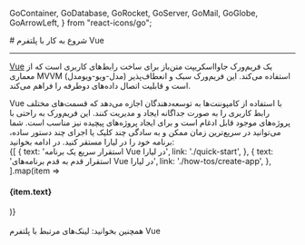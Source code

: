 
  GoContainer,
  GoDatabase,
  GoRocket,
  GoServer,
  GoMail,
  GoGlobe,
  GoArrowLeft,
} from "react-icons/go";


<Layout>
<Head>
<title>مستندات شروع به کار با پلتفرم Vue - لیارا</title>
<meta property="og:title" content="مستندات خدمات رایانش ابری لیارا" />
<meta property="og:description" content="مستندات مربوط به نحوه شروع به کار با پلتفرم Vue یا VueJS در لیارا"  />
<meta property="og:image" content="https://files.liara.ir/liara/logos/liara-poster.jpg" />
</Head>
# شروع به کار با پلتفرم Vue
<hr className="mb-2" />

<a href="https://vuejs.org/" className="text-[#2196f3] ">Vue</a> یک فریم‌ورک جاوااسکریپت متن‌باز برای ساخت رابط‌های کاربری است که از معماری MVVM (مدل-ویو-ویومدل) استفاده می‌کند. این فریم‌ورک سبک و انعطاف‌پذیر است و قابلیت اتصال داده‌های دوطرفه را فراهم می‌کند. 
 
<div className="h-2" />
Vue با استفاده از کامپوننت‌ها به توسعه‌دهندگان اجازه می‌دهد که قسمت‌های مختلف رابط کاربری را به صورت جداگانه ایجاد و مدیریت کنند. این فریم‌ورک به راحتی با پروژه‌های موجود قابل ادغام است و برای ایجاد پروژه‌های پیچیده نیز مناسب است.
شما می‌توانید در سریع‌ترین زمان ممکن و به سادگی چند کلیک یا اجرای چند دستور ساده، برنامه خود را در لیارا مستقر کنید. در ادامه بخوانید:

<br />

<div className="grid md:grid-cols-2 gap-4">
            {[
    {
      text: 'استقرار سریع یک برنامه Vue در لیارا',
      link: './quick-start',
    },
    {
      text: 'استقرار قدم به قدم برنامه‌های Vue در لیارا',
      link: './how-tos/create-app',
    },
  ].map(item =>
              <Link href={item.link}>
                <Card className="flex cursor-pointer w-full items-center justify-between">
                  <div className="flex items-center gap-3">
                    <h4>
                      {item.text}
                    </h4>
                  </div>
                  <GoArrowLeft className="ml-1" />
                </Card>
              </Link>
            )}
          </div>

<br />

<Alert variant="success">
همچنین بخوانید:
<Link href='./related-links' className="text-[#2196f3] ">
 لینک‌های مرتبط با پلتفرم Vue
</Link>
</Alert>
<br />


</Layout>